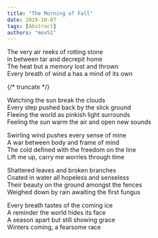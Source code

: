 ```yaml
---
title: "The Morning of Fall"
date: 2019-10-07
tags: [Abstract]
authors: "mov51"
---
```

The very air reeks of rotting stone  
in between tar and decrepit home  
The heat but a memory lost and thrown  
Every breath of wind a has a mind of its own  

{/* truncate */}
  
Watching the sun break the clouds  
Every step pushed back by the slick ground  
Fleeing the world as pinkish light surrounds  
Feeling the sun warm the air and open new sounds  
  
Swirling wind pushes every sense of mine  
A war between body and frame of mind  
The cold defined with the freedom on the line  
Lift me up, carry me worries through time  
  
Shattered leaves and broken branches  
Coated in water all hopeless and senseless  
Their beauty on the ground amongst the fences  
Weighed down by rain awaiting the first fungus  
  
Every breath tastes of the coming ice  
A reminder the world hides its face  
A season apart but still showing grace  
Winters coming, a fearsome race  